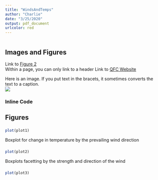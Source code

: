 ```yaml
---
title: "WindsAndTemps"
author: "Charlie"
date: "3/25/2020"
output: pdf_document
urlcolor: red
---
```


```r
```

<!--```{r echo=FALSE,warning=FALSE, message=FALSE, results="hide", fig.show='hide',code = readLines("https://raw.githubusercontent.com/QFCatMSU/RMarkdown-Workshop-Material/master/scripts/01-WindsAndTemps.R"),  }
```-->

## Images and Figures
Link to [Figure 2](#anchor2)  
Within a page, you can only link to a header
Link to [QFC Website](https://www.canr.msu.edu/qfc/)  

Here is an image.  If you put text in the bracets, it sometimes converts the text to a caption.  
<!-- ![](images/QFCLogo.PNG) -->
![](images/QFCLogo.png)

### Inline Code


## Figures

### {#anchor1}
```r
plot(plot1)
```

Boxplot for change in temperature by the prevailing wind direction

### {#anchor2}
```r
plot(plot2)
```

Boxplots facetting by the strength and direction of the wind

### {#anchor3}
```r
plot(plot3)
```


